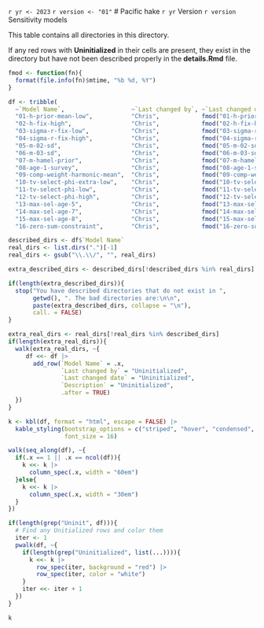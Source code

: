 `r yr <- 2023`
`r version <- "01"`
# Pacific hake `r yr` Version `r version` Sensitivity models

This table contains all directories in this directory.

If any red rows with **Uninitialized** in their cells are present, they exist in the directory but have not been described properly in the **details.Rmd** file.

```r
fmod <- function(fn){
  format(file.info(fn)$mtime, "%b %d, %Y")
}

df <- tribble(
  ~`Model Name`,                   ~`Last changed by`, ~`Last changed date`,                  ~`Description`,
  "01-h-prior-mean-low",           "Chris",            fmod("01-h-prior-mean-low"),           "Alternative lower value for the mean of the prior distribution for steepness",
  "02-h-fix-high",                 "Chris",            fmod("02-h-fix-high"),                 "Fix steepness at 1.0",
  "03-sigma-r-fix-low",            "Chris",            fmod("03-sigma-r-fix-low"),            "Fix sigma R at 1.0",
  "04-sigma-r-fix-high",           "Chris",            fmod("04-sigma-r-fix-high"),           "Fix sigma R at 1.6",
  "05-m-02-sd",                    "Chris",            fmod("05-m-02-sd"),                    "Increase prior SD on M to 0.2",
  "06-m-03-sd",                    "Chris",            fmod("06-m-03-sd"),                    "Increase prior SD on M to 0.3",
  "07-m-hamel-prior",              "Chris",            fmod("07-m-hamel-prior"),              "Use maximum age of 25; mean = -1.532; SD = 0.438. Not included in document in 2020 or 2021",
  "08-age-1-survey",               "Chris",            fmod("08-age-1-survey"),               "Full suite of forecasts, catch levels, and retrospectives as this was used to create an appendix which is a full copy of the Executive Summary. Use SE for age-1 index of 0.5 for all points",
  "09-comp-weight-harmonic-mean",  "Chris",            fmod("09-comp-weight-harmonic-mean"),  "Remove Dirichlet - use harmonic mean approach instead to weight comps",
  "10-tv-select-phi-extra-low",    "Chris",            fmod("10-tv-select-phi-extra-low"),    "Reduce variance associated with t.v. selectivity",
  "11-tv-select-phi-low",          "Chris",            fmod("11-tv-select-phi-low"),          "Reduce variance associated with t.v. selectivity",
  "12-tv-select-phi-high",         "Chris",            fmod("12-tv-select-phi-high"),         "Increase variance associated with t.v. selectivity",
  "13-max-sel-age-5",              "Chris",            fmod("13-max-sel-age-5"),              "Maximum age of fishery selectivity is 5 (not 6)",
  "14-max-sel-age-7",              "Chris",            fmod("14-max-sel-age-7"),              "Maximum age of fishery selectivity is 7 (not 6)",
  "15-max-sel-age-8",              "Chris",            fmod("15-max-sel-age-8"),              "Maximum age of fishery selectivity is 8 (not 6)",
  "16-zero-sum-constraint",        "Chris",            fmod("16-zero-sum-constraint"),        "Remove zero-sum constraint for recruitment deviations parameters")

described_dirs <- df$`Model Name`
real_dirs <- list.dirs(".")[-1]
real_dirs <- gsub("\\.\\/", "", real_dirs)

extra_described_dirs <- described_dirs[!described_dirs %in% real_dirs]

if(length(extra_described_dirs)){
  stop("You have described directories that do not exist in ",
       getwd(), ". The bad directories are:\n\n",
       paste(extra_described_dirs, collapse = "\n"),
       call. = FALSE)
}

extra_real_dirs <- real_dirs[!real_dirs %in% described_dirs]
if(length(extra_real_dirs)){
  walk(extra_real_dirs, ~{
     df <<- df |>
       add_row(`Model Name` = .x,
               `Last changed by` = "Uninitialized",
               `Last changed date` = "Uninitialized",
               `Description` = "Uninitialized",
               .after = TRUE)
  })
}

k <- kbl(df, format = "html", escape = FALSE) |>
  kable_styling(bootstrap_options = c("striped", "hover", "condensed", "responsive"),
                font_size = 16)

walk(seq_along(df), ~{
  if(.x == 1 || .x == ncol(df)){
    k <<- k |>
      column_spec(.x, width = "60em")
  }else{
    k <<- k |>
      column_spec(.x, width = "30em")
  }
})

if(length(grep("Uninit", df))){
  # Find any Unitialized rows and color them
  iter <- 1
  pwalk(df, ~{
    if(length(grep("Uninitialized", list(...)))){
      k <<- k |>
        row_spec(iter, background = "red") |>
        row_spec(iter, color = "white")
    }
    iter <<- iter + 1
  })
}

k
```
